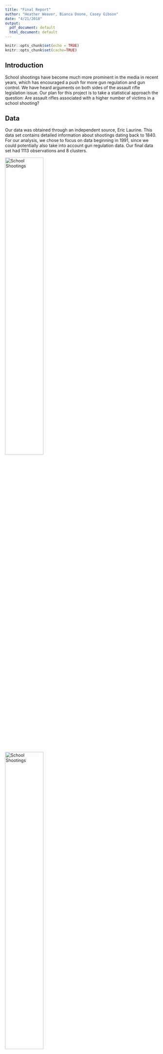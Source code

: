 ```yaml
---
title: "Final Report"
author: "Heather Weaver, Bianca Doone, Casey Gibson"
date: "4/21/2018"
output:
  pdf_document: default
  html_document: default
---
```


```r
knitr::opts_chunk$set(echo = TRUE)
knitr::opts_chunk$set(cache=TRUE)

```
## Introduction

School shootings have become much more prominent in the media in recent years, which has encouraged a push for more gun regulation and gun control. We have heard arguments on both sides of the assault rifle legislation issue. Our plan for this project is to take a statistical approach the question: Are assault rifles associated with a higher number of victims in a school shooting?

## Data
Our data was obtained through an independent source, Eric Laurine. This data set contains detailed information about shootings dating back to 1840. For our analysis, we chose to focus on data beginning in 1991, since we could potentially also take into account gun regulation data. Our final data set had 1113 observations and 8 clusters.

![School Shootings](/Users/gcgibson/BayesProject/shootingcountperyear.png){width=50%}
![School Shootings](/Users/gcgibson/BayesProject/Region_ID.png){width=50%}

```r
library(readr)
library(ggplot2)
library(rjags)
library(R2jags)
library(pander)

#setwd("/Users/gcgibson/BayesProject/")

shootingsafter <- read.csv("/Users/gcgibson/BayesProject/ShootingsAfter1991.csv")
moreshootings <- read.csv("/Users/gcgibson/BayesProject/Shootings2016.csv")


allshootings <- read.csv("/Users/gcgibson/BayesProject/AllShootings_clean_final.csv")

#gunRegulations <- read.csv("/Users/gcgibson/BayesProject/Gu")



v_i_a_s <- as.numeric(as.character(allshootings$Victim.s..Injured..at.school.))
v_i_a_s[is.na(v_i_a_s)] <- 0

v_i_d_s <- as.numeric(as.character(allshootings$Victim.s..Deceased..at.school.))
v_i_d_s[is.na(v_i_d_s)] <- 0

v_i_d_o <- as.numeric(allshootings$Victim.s..Deceased..off.campus.)
v_i_d_o[is.na(v_i_d_o)] <- 0

v_i_i_o <- as.numeric(allshootings$Victim.s..Injured..off.campus.)
v_i_i_o[is.na(v_i_i_o)] <- 0

ames.data <-  v_i_d_s +v_i_a_s


number_of_victims <-c()
s <- c()
for (i in 1:length(ames.data)){
  if (is.na(ames.data[i])){
    #print ("hello")
    number_of_victims <- c(number_of_victims,0)
  } else if (ames.data[i] == "None"){
    number_of_victims <- c(number_of_victims,0)
  } else{
    number_of_victims <- c(number_of_victims,ames.data[i])
  }
}

allshootings$number_of_victims <- number_of_victims

```
```r
#plot(1:length(number_of_victims),number_of_victims,ylab="Number #of Victims",xlab="Shooting ID ordered by time")
p <- ggplot(allshootings, aes(x=seq(1,1113),y = ames.data)) +  geom_point() + labs(title = "Number of Victims in each Shooting Incident from 1990-2016", y="Number of Victims", x="1990-2016") + scale_x_discrete(breaks = c(1,500,1100), labels=c("1990","2002","2016")) +theme(axis.text.x = element_text(angle = 90, hjust = 1))
print(p)

```

## Model Description
$$Pr(y_i = j ) = \begin{cases}
\pi_i   & j=0 \\
(1-\pi_i)g(y_i ) & j >0 
\end{cases}$$


$$g \sim Poisson(\lambda_i)$$

where 
$$\mbox{logit}(\pi_{i}) = \alpha_{0j[i]} + \alpha_{1j[i]}x_{1} +\alpha_{2j[i]}x_{2} + \alpha_{3j[i]}x_{3} + \alpha_{4}(r_i-\bar{r}) + \alpha_5(a_i - \bar{a})$$
$$\log (\lambda_{i}) = \beta_{0j[i]} + \beta_{1j[i]}x_{1} +\beta_{2j[i]}x_{2} + \beta_{3j[i]}x_{3} + \beta_{4}(r_i-\bar{r}) + \beta_5(a_i - \bar{a})$$



$$\begin{pmatrix}
\beta_{0j[i]} \\
\beta_{1j[i]} \\
\beta_{2j[i]} \\ 
\beta_{4j[i]}
\end{pmatrix} \sim N\begin{bmatrix} \begin{pmatrix}
\mu_{\beta} \\
\mu_{\beta} \\
\mu_{\beta}  \\
\mu_{\beta} 
\end{pmatrix} ,\Sigma
\end{bmatrix}
$$

$$\begin{pmatrix}
\alpha_{0j[i]} \\
\alpha_{1j[i]} \\
\alpha_{2j[i]} \\ 
\alpha_{4j[i]}
\end{pmatrix} \sim N\begin{bmatrix} \begin{pmatrix}
\mu_{\alpha} \\
\mu_{\alpha} \\
\mu_{\alpha}  \\
\mu_{\alpha} 
\end{pmatrix} ,\Gamma
\end{bmatrix}
$$

$$\Sigma \sim \mbox{invWishart}(R,100)$$
$$\Gamma \sim \mbox{invWishart}(R, 100)$$

$$\mu_{\beta} \sim N(0,100)$$
$$\mu_{\alpha} \sim N(0,100)$$

We use a hurdle hierarchical model, where $y_i$ is the number of victims in a shooting $i$. $\pi_i$ is the probability of no victims in a shooting $i$. $g$ is the Poisson density that is factored into this probability if there are victims. $\mbox{logit}(\pi_i)$ is the log odds that a shooting had at least one victim, and is modeled using a logistic regression with gun type, $x_i$, centered race, $r_i$, and centered age, $a_i$. $\log (\lambda_i)$ is the log-expected number of victims given that there was at least one victim, and is model using a poisson regression with the same variables mentioned previously. The $\alpha$'s and $\beta$'s are given a multivariate normal distribution. $\mu_{\alpha}$ and $\mu_{\beta}$ are given vague normal priors, and the variance-covariance matricies, $\Gamma$ and $\Sigma$, are given a vague inverse Wishart prior distribution. 

We chose to use a hurdle model because in order to see if weapon type has an effect on the number of casualties, we need to have at least one casualty at each incidence of shooting. The hurdle model allows us to account for the incidences when there were no casualties. We also centered the race and age variables to reduce correlation. We created $j=9$ regions (clusters) using the state information (including 1 for NA). We make the assumption that given gun type, race, and age that the number of victims in shooting $i$ is conditionally independent of the number of victims in shooting $j$ and we do not address the time ordered nature of the data. We leave this for further work. 


## Results 


```r
type_of_gun <- matrix(0,nrow=length(number_of_victims),ncol=4)
tmp <- allshootings$Weapon.s..Categories

for (i in 1:length(tmp)){
  if (tmp[i] == "Handgun"){
    type_of_gun[i,1] =  1
  } else if (tmp[i] == "Rifle"){
    type_of_gun[i,2] =  1
  }  else if (tmp[i] == "Shotgun"){
    type_of_gun[i,3] =  1
  }  else {
    type_of_gun[i,4] =  1
  }
}

race <- allshootings$Shooter.s..or.Attacker.s..Race
race_clean <- c()
for (i in 1:length(race)){
  if (race[i] == "African American"){
    race_clean <- c(race_clean,0)
  } else if (race[i] == "Caucasian"){
    race_clean <- c(race_clean,1)
  }  else if (race[i] == "Hispanic"){
    race_clean <- c(race_clean,2)
  }   else{
    race_clean <- c(race_clean,4)
  }
}
age <- allshootings$Shooter.s..or.Attacker.s..Age
age_clean <- c()
for (i in 1:length(age)){
  if ( 0 < as.numeric(age[i]) & as.numeric(age[i]) <10 ){
    age_clean <- c(age_clean,0)
  } else if (10 < as.numeric(age[i]) & as.numeric(age[i]) < 20){
    age_clean <- c(age_clean,1)
  }   else{
    age_clean <- c(age_clean,2)
  }
}

dat <- data.frame(x=type_of_gun,y=number_of_victims,race=race_clean -mean(race_clean),age=age_clean-mean(age_clean))

ones_ <- c()
for (y in dat$y){
  if (y == 0){
    ones_ <- c(ones_,0)
  }
  else{
    ones_<-c(ones_,1)
  }
}

y_fact <- c()
for (y in dat$y){
  
    y_fact <- c(y_fact,factorial(y))
 
}



allshootings$region[  allshootings$State == "ME"| 
                allshootings$State == "MA"| 
                allshootings$State == "NH"| 
                allshootings$State == "RI"| 
                allshootings$State == "VT" ] <- 5

allshootings$region[allshootings$State == "CT" | 
                allshootings$State == "NJ"| 
                allshootings$State == "NY"| 
                allshootings$State == "PA"|
                  allshootings$State == "WV"] <- 1

allshootings$region[allshootings$State == "IL" | 
                allshootings$State == "IN"| 
                allshootings$State == "MI"| 
                allshootings$State == "OH"| 
                allshootings$State == "WI"] <-6 
                  
allshootings$region[allshootings$State == "MN"| 
                allshootings$State == "MO"| 
                allshootings$State == "NE"| 
                allshootings$State == "ND"| 
                allshootings$State == "SD"|
                 allshootings$State == "KS"|
                  allshootings$State == "IA"] <- 2

allshootings$region[allshootings$State == "DE" | 
                allshootings$State == "GA"| 
                allshootings$State == "MD"| 
                allshootings$State == "NC"| 
                allshootings$State == "SC"| 
                allshootings$State == "VA"| 
                allshootings$State == "FL"| 
                allshootings$State == "Wash D.C" ] <- 7

allshootings$region[allshootings$State == "AL"| 
                allshootings$State == "KY"| 
                allshootings$State == "MS"| 
                allshootings$State == "TN"| 
                allshootings$State == "AR"| 
                allshootings$State == "LA"| 
                allshootings$State == "OK"| 
                allshootings$State == "TX"] <- 3

allshootings$region[allshootings$State == "AZ" | 
                allshootings$State == "CO"| 
                allshootings$State == "ID"| 
                allshootings$State == "MT"| 
                allshootings$State == "NV"| 
                allshootings$State == "NM"| 
                allshootings$State == "UT" |
                  allshootings$State == "WY"] <- 8 


allshootings$region[allshootings$State == "AK"| 
                allshootings$State == "CA"| 
                allshootings$State == "HI"| 
                allshootings$State == "OR"| 
                allshootings$State == "WA"] <- 4


gun_reg <- read.csv("/Users/gcgibson/BayesProject/Gun_Reg.csv")

region_1_gun_reg <- sum(gun_reg[gun_reg$State == "Connecticut",][1,3:ncol(gun_reg)])+ sum(gun_reg[gun_reg$State == "New Jersey",][1,3:ncol(gun_reg)])+ sum(gun_reg[gun_reg$State == "New York",][1,3:ncol(gun_reg)])+ sum(gun_reg[gun_reg$State == "Pennsylvania",][1,3:ncol(gun_reg)])+ sum(gun_reg[gun_reg$State == "West Virginia",][1,3:ncol(gun_reg)])




region_2_gun_reg <- sum(gun_reg[gun_reg$State == "Minnesota",][1,3:ncol(gun_reg)]) +sum(gun_reg[gun_reg$State == "Nebraska",][1,3:ncol(gun_reg)]) +sum(gun_reg[gun_reg$State == "Missouri",][1,3:ncol(gun_reg)]) +sum(gun_reg[gun_reg$State == "North Dakota",][1,3:ncol(gun_reg)]) +sum(gun_reg[gun_reg$State == "South Dakota",][1,3:ncol(gun_reg)]) +sum(gun_reg[gun_reg$State == "Kansas",][1,3:ncol(gun_reg)]) +sum(gun_reg[gun_reg$State == "Iowa",][1,3:ncol(gun_reg)])




region_3_gun_reg <- sum(gun_reg[gun_reg$State == "Alabama",][1,3:ncol(gun_reg)]) +sum(gun_reg[gun_reg$State == "Kentucky",][1,3:ncol(gun_reg)]) +sum(gun_reg[gun_reg$State == "Mississippi",][1,3:ncol(gun_reg)]) +sum(gun_reg[gun_reg$State == "Tennessee",][1,3:ncol(gun_reg)])+sum(gun_reg[gun_reg$State == "Arkansas",][1,3:ncol(gun_reg)])+sum(gun_reg[gun_reg$State == "Louisiana",][1,3:ncol(gun_reg)])+sum(gun_reg[gun_reg$State == "Oklahoma",][1,3:ncol(gun_reg)])+sum(gun_reg[gun_reg$State == "Texas",][1,3:ncol(gun_reg)])






 region_4_gun_reg <- sum(gun_reg[gun_reg$State == "Alaska",][1,3:ncol(gun_reg)]) + sum(gun_reg[gun_reg$State == "California",][1,3:ncol(gun_reg)])+ sum(gun_reg[gun_reg$State == "Hawaii",][1,3:ncol(gun_reg)])+ sum(gun_reg[gun_reg$State == "Oregon",][1,3:ncol(gun_reg)])+ sum(gun_reg[gun_reg$State == "Washington",][1,3:ncol(gun_reg)])




region_5_gun_reg <- sum(gun_reg[gun_reg$State == "Maine",][1,3:ncol(gun_reg)]) + sum(gun_reg[gun_reg$State == "Massachusetts",][1,3:ncol(gun_reg)]) + sum(gun_reg[gun_reg$State == "New Hampshire",][1,3:ncol(gun_reg)])+ sum(gun_reg[gun_reg$State == "Rhode Island",][1,3:ncol(gun_reg)])+ sum(gun_reg[gun_reg$State == "Vermont",][1,3:ncol(gun_reg)])



region_6_gun_reg <- sum(gun_reg[gun_reg$State == "Illonois",][1,3:ncol(gun_reg)]) + sum(gun_reg[gun_reg$State == "Michigan",][1,3:ncol(gun_reg)]) + sum(gun_reg[gun_reg$State == "Ohio",][1,3:ncol(gun_reg)]) + sum(gun_reg[gun_reg$State == "Wisconsin",][1,3:ncol(gun_reg)]) + sum(gun_reg[gun_reg$State == "Indiana",][1,3:ncol(gun_reg)]) 




region_7_gun_reg <-  sum(gun_reg[gun_reg$State == "Delaware",][1,3:ncol(gun_reg)]) +sum(gun_reg[gun_reg$State == "Florida",][1,3:ncol(gun_reg)]) +sum(gun_reg[gun_reg$State == "Georgia",][1,3:ncol(gun_reg)]) +sum(gun_reg[gun_reg$State == "Maryland",][1,3:ncol(gun_reg)]) +sum(gun_reg[gun_reg$State == "North Carolina",][1,3:ncol(gun_reg)])+sum(gun_reg[gun_reg$State == "South Carolina",][1,3:ncol(gun_reg)]) +sum(gun_reg[gun_reg$State == "Virginia",][1,3:ncol(gun_reg)]) +sum(gun_reg[gun_reg$State == "Wash D.C",][1,3:ncol(gun_reg)]) 



region_8_gun_reg <-  sum(gun_reg[gun_reg$State == "Arizona",][1,3:ncol(gun_reg)]) +sum(gun_reg[gun_reg$State == "Colorado",][1,3:ncol(gun_reg)]) +sum(gun_reg[gun_reg$State == "Idaho",][1,3:ncol(gun_reg)]) +sum(gun_reg[gun_reg$State == "Montana",][1,3:ncol(gun_reg)]) +sum(gun_reg[gun_reg$State == "New Mexico",][1,3:ncol(gun_reg)])+sum(gun_reg[gun_reg$State == "Utah",][1,3:ncol(gun_reg)]) +sum(gun_reg[gun_reg$State == "Nevada",][1,3:ncol(gun_reg)]) +sum(gun_reg[gun_reg$State == "Wyoming",][1,3:ncol(gun_reg)]) 


gun_reg_vec <- c(region_1_gun_reg,region_2_gun_reg,region_3_gun_reg,region_4_gun_reg,region_5_gun_reg,region_5_gun_reg,region_7_gun_reg,region_8_gun_reg,0)


model <- "model{

    # reference for C and zero trick http://www.medicine.mcgill.ca/epidemiology/Joseph/courses/common/Tricks.html
    C <- 10000 

    for(j in 1:ntrain){
      LikCountModel[j] <- pow(mu[j],y[getitrain.j[j]])/y_fact[getitrain.j[j]]*exp(-mu[j])
      
    # beta part
      eta[j] <- beta.j[1,region[j]] + beta.j[2,region[j]]*x2[getitrain.j[j]] + beta.j[3,region[j]]*x3[getitrain.j[j]]   +   beta.j[4,region[j]]*x4[getitrain.j[j]] + beta4*race[getitrain.j[j]] + beta5*age[getitrain.j[j]]
      
      mu[j] <- exp(eta[j])
      #alpha part
     zeta[j] <- alpha.j[1,region[j]] + alpha.j[2,region[j]]*x2[getitrain.j[j]] + alpha.j[3,region[j]]*x3[getitrain.j[j]]   +   alpha.j[4,region[j]]*x4[getitrain.j[j]] + alpha4*race[getitrain.j[j]] + alpha5*age[getitrain.j[j]]
      w[j] <- exp(zeta[j])/(1+exp(zeta[j]))
      
      #1/0 Tricks: ones is a column containing only ones, with the same size of y
      p[j] <- L[j] / C
      ones[j] ~ dbern(p[j])


      indicator[j] <- ifelse(y[j] > 0, 1, 0)

      #Full likelihood expression
      L[j] <- indicator[j]*LikCountModel[j] * (1-w[j]) + equals(y[j],0)*w[j]
      
    } 
  
    for (j in 1:4){
      mu_beta_vec[j] <- mu_beta 
    }

    for (j in 1:4){
      mu_alpha_vec[j] <- mu_alpha 
    }
    
    for (j in 1:J){
       beta.j[1:4,j] ~ dmnorm( mu_beta_vec, V)
     
    }
  
     for (j in 1:J){
       alpha.j[1:4,j] ~ dmnorm( mu_alpha_vec, W)
     }
  
    V ~ dwish(R, 4)
    W ~ dwish(R, 4)
    sigma ~ dunif(0,20)
    alpha4 ~ dnorm(mu.alpha,tau.alpha)
    alpha5 ~ dnorm(mu.alpha,tau.alpha)
    beta4 ~ dnorm(mu.beta,tau.beta) 
    beta5 ~ dnorm(mu.beta,tau.beta) 
    mu_beta ~ dnorm(0,.01)
    mu_alpha ~ dnorm(0,.01)
    
    r ~ dunif(0,50)
}"



dat$region <- allshootings$region

dat$region[is.na(dat$region)] <- 9
J <- length(unique(dat$region))
forJags <- list(
                x2=dat$x.2,
                x3=dat$x.3,
                x4 = dat$x.4,
                race = dat$race ,
                age = dat$age,
                y=dat$y,
                ones = ones_,# DV
                y_fact = y_fact,
                R = diag(c(1,1,1,1)),
                gun_reg_vec = gun_reg_vec,
                prec_vec = solve(diag(4)),
                region = dat$region,
                J = 9,
                mu.beta=0,  # priors centered on 0
                tau.beta=.1,
                mu.alpha=0,  # priors centered on 0
                tau.alpha=.1
                )  # diffuse priors


parnames <- c( "beta.j","mu","beta4","beta5","alpha.j","alpha4","alpha5","L")



### FULL RUN
train_index <- 1:1113#sample(1:1113,780)
test_index <- setdiff(1:1113,train_index)


forJags$getitrain.j <- train_index
forJags$getitest.j <- test_index
forJags$ntrain <- length(train_index)



mod <- jags(data = forJags, 
                    parameters.to.save=parnames, 
                    n.chains = 4, n.burnin = 1500, n.iter =1500 + 1000, n.thin = 10, model.file = textConnection(model))

mcmc.array <- mod$BUGSoutput$sims.array
```

```r
#library(shinystan)
#my_sso <- launch_shinystan(as.shinystan(mod$BUGSoutput$sims.array))

```


## Inference

```r
beta_results_lower_ci <- c()
beta_results_upper_ci <- c()
beta_results_mean <- c()
for (j in 1:8){
  beta_results_lower_ci <- c(beta_results_lower_ci,quantile(mod$BUGSoutput$sims.list$beta.j[,2,j],c(.025)))
  beta_results_upper_ci <- c(beta_results_upper_ci,quantile(mod$BUGSoutput$sims.list$beta.j[,2,j],c(.975)))
  
  beta_results_mean <- c(beta_results_mean,mean(mod$BUGSoutput$sims.list$beta.j[,2,j]))
}

beta_results_df <- data.frame(region=1:8,point_estimate = beta_results_mean,lower_quantile=beta_results_lower_ci,
                              upper_quantile =beta_results_upper_ci )

colnames(beta_results_df) <- c("Region","Mean", "2.5%","97.5%")
pander(beta_results_df)
```

We can see from the $95\%$ quantiles of the fitting that region $1,3,4,6$ have a positive effect of Rifle on umber of victims, and the remaining regions have no discernable effect. 


## Diagnostics



```r
### TRAIN/TEST RUN
train_index_test <- sample(1:1113,780)
test_index_test <- setdiff(1:1113,train_index_test)


forJags$getitrain.j <- train_index_test
forJags$getitest.j <- test_index_test
forJags$ntrain <- length(train_index_test)



mod_test <- jags(data = forJags, 
                    parameters.to.save=parnames, 
                    n.chains = 4, n.burnin = 1500, n.iter =1500 + 1000, n.thin = 10, model.file = textConnection(model))

mcmc.array_test <- mod_test$BUGSoutput$sims.array
```


```r
library(boot)

### Data needs to be a dataframe with 
### x2
### x3
### x4
### age
### race 



generate_yrep_from_mcmc <- function(mod,nsamples,data){
  ncols <- nsamples
  beta_star_j <- mod$BUGSoutput$sims.list$beta.j[,,1]
  
  beta_star_0 <- beta_star_j[,1]
  beta_star_1 <- beta_star_j[,2]
  beta_star_2 <- beta_star_j[,3]
  beta_star_3 <- beta_star_j[,4]
  
  beta_star_4 <- mod$BUGSoutput$sims.array[,,"beta4"]
  beta_star_5 <- mod$BUGSoutput$sims.array[,,"beta5"]
  
  alpha_star_j <- mod$BUGSoutput$sims.list$beta.j[,,1]
  
  alpha_star_0 <- beta_star_j[,1]
  alpha_star_1 <- beta_star_j[,2]
  alpha_star_2 <- beta_star_j[,3]
  alpha_star_3 <- beta_star_j[,4]
  
  alpha_star_4 <- mod$BUGSoutput$sims.array[,,"alpha4"]
  alpha_star_5 <- mod$BUGSoutput$sims.array[,,"alpha5"]
  
  
  log_lambda <- matrix(NA,nrow = nrow(data),ncol=ncols)
  
  
  count <- 1
  for (i in 1:nrow(data)){
    tmp <- c()
    for (mc_sample in 1:ncols){
      tmp <- c(tmp,exp(beta_star_0[mc_sample] + beta_star_1[mc_sample]*data$x.2[i] + beta_star_2[mc_sample]*data$x.3[i] +beta_star_3[mc_sample]*data$x.4[i] + beta_star_4[mc_sample]*data$race[i] + beta_star_5[mc_sample]*data$age[i] ))
    }
    log_lambda[count,] <- tmp
    count <- count +1
  }
  
  
  logit_pi <- matrix(NA,nrow = length(train_index),ncol=ncols)
  
  count <- 1
  for (i in 1:nrow(data)){
    tmp <- c()
    for (mc_sample in 1:ncols){
      tmp <- c(tmp,inv.logit(alpha_star_0[mc_sample] + alpha_star_1[mc_sample]*data$x.2[i] + alpha_star_2[mc_sample]*data$x.3[i] +alpha_star_3[mc_sample]*data$x.4[i] + alpha_star_4[mc_sample]*data$race[i] + alpha_star_5[mc_sample]*data$age[i] ))
    }
    logit_pi[count,] <- tmp
    count <- count +1
  }
  
  
  yrep <- matrix(NA,nrow= nrow(data),ncol=ncols)
  
  for (i in 1:nrow(data)){
    for (j in 1:ncols){
      zero_part <- rbinom(1,1,logit_pi[i,j])
      yrep[i,j] <- zero_part*rpois(1,log_lambda[i,j])
    }
  }
  return (yrep)
}


#in sample
yrep <- generate_yrep_from_mcmc(mod,400,dat[train_index,])
yrep_mean <- rowMeans(yrep)
plot(yrep_mean - dat$y[train_index],ylab=expression(hat(y) - y),main="In Sample Residuals on Training Set",xlab="Observation Index")

#out of  sample
yrep_test <- generate_yrep_from_mcmc(mod_test,400,dat[test_index_test,])
yrep_mean_test <- rowMeans(yrep_test)
yrep_lower_ci_test <- c()
yrep_upper_ci_test <- c()

for (i in 1:length(yrep_mean_test)){
  yrep_lower_ci_test <- c(yrep_lower_ci_test, quantile(yrep_test[i,],c(.025)))
  yrep_upper_ci_test <- c(yrep_upper_ci_test, quantile(yrep_test[i,],c(.975)))
}





plot(yrep_mean_test,lty=1,col="blue",ylim=c(0,10),main="Out of Sample Predictions on Test Set",ylab=expression(hat(y) | y_train),xlab="Observation Index")

points(dat$y[test_index_test])
legend("topleft", legend=c("yhat", "ytrue"),
       col=c("blue", "black"), lty=1:2, cex=0.4)

polygon(c(1:length(yrep_lower_ci_test),rev(1:length(yrep_lower_ci_test))),c(yrep_lower_ci_test,rev(yrep_upper_ci_test)), border = FALSE,col=rgb(.211,.211,.211,0.5))

```
![School Shootings](/Users/gcgibson/BayesProject/traceplot.png){width=50%}

We can now examine the coverage probability. We do this by asking if the true observation falls within the 95% credible interval given by the monte carlo samples.


### Coverage Probability

```r
correct <- 0
for (i in 1:nrow(yrep)){
  true_y <- dat$y[train_index[i]]
  if (true_y >= quantile(yrep[i,],.025) && true_y <= quantile(yrep[i,],.975)){
    correct <- correct + 1
  }
  
}

print ("Empirical coverage probability")
```

In order to evaluate the coverage probability of the out of sample test, we compute the following quantity 

$$\frac{1}{n_{test}}\sum_{i=1}^{n_{test}}I( a < y_i < b) \approx .97$$

a = empirical 2.5% quantile
b= empirical 97.5% quantile


This tells us that our prediction intervals are too wide.


### ELPD AND PIT-LOO
```r
library(loo)
library(bayesplot)
par(oma=c(0,0,2,0))
loglike1.model2<- mod$BUGSoutput$sims.list$L
loo2 <- loo::loo(log(loglike1.model2))
plot(loo2$pointwise[, "elpd_loo"]  ~ dat$x.1[train_index], pch = 19,xlab="Rifle Indicator",      ylab = "ELPD model 1",ylim=c(-10,2),main="ELPD vs. Rifle")
 abline(h=0)

plot(loo2,main="Hello")

psis2 <- psislw(-log(loglike1.model2))
lw2 <- psis2$lw_smooth

```

```r
ppc_loo_pit_overlay(
  y = dat$y[train_index],
  yrep = t(yrep),
  lw = lw2,
  size=.1
)

```





```r
library(pander)
totals <- read.csv("/Users/gcgibson/Downloads/gun_regulation_totals.csv")
weapon <- as.vector(allshootings$Weapon.s..Categories)
handgun<- as.data.frame(allshootings$State)
r <- matrix(nrow=1113, ncol=2)
state.j <- as.vector(allshootings$State)
for (i in 1:length(state.j)){
  r[i,1] <- state.j[i]
  for (j in 1:length(totals$State)){
    if (totals$State[j]==r[i]){
        if (totals$State[j]==r[i])
      r[i,2] <- totals$lawtotal[j]
    }
  }
}
gun_regualtions_vec <- as.numeric(r[,2])
weapon_data1 <- matrix(NA, nrow=1113, ncol=3)
weapon <- as.vector(allshootings$Weapon.s..Categories)
for (i in 1:length(allshootings$Weapon.s..Categories)){
  if (allshootings$Weapon.s..Categories[i]=="Handgun"){
    weapon_data1[i,1] <- 1
    weapon_data1[i,2] <- 0
    weapon_data1[i,3] <- gun_regualtions_vec[i]
  }
  if (allshootings$Weapon.s..Categories[i]=="Rifle"){
    weapon_data1[i,1] <- 0
    weapon_data1[i,2] <- 1
    weapon_data1[i,3] <- gun_regualtions_vec[i]
  }
}
weapon_data1 <- weapon_data1[complete.cases(weapon_data1), ]
weapon_data2 <- matrix(NA, nrow=1113, ncol=3)
weapon <- as.vector(allshootings$Weapon.s..Categories)
for (i in 1:length(allshootings$Weapon.s..Categories)){
  if (allshootings$Weapon.s..Categories[i]=="Handgun"){
    weapon_data2[i,1] <- 1
    weapon_data2[i,2] <- 0
    weapon_data2[i,3] <- gun_regualtions_vec[i]
  }
  if (allshootings$Weapon.s..Categories[i]=="Shotgun"){
    weapon_data2[i,1] <- 0
    weapon_data2[i,2] <- 1
    weapon_data2[i,3] <- gun_regualtions_vec[i]
  }
}
weapon_data2 <- weapon_data2[complete.cases(weapon_data2), ]
```

We can see from the traceplot and kernel density estimate of $\beta_{1,1}$ that the model seems to have identified a unimodal distribution for the effect of Rifle on number of victims. However, the Pareto-k values seem to have quite a significant number (20%) above the desired threshold. This indicates that we have multiple high leverage points. This result aligns with our initial graph of the data, where the vast majority of shootings result in either $0$ or $1$ victims, meaning any incident with a large number of victims wil have a high Pareto-k value. The residuals tell the same story, mostly concentrated around 0, but with large peaks where the expected value was much smaller than the truth. 

## Effect of Gun Regulation
To specifically see if gun regulations impacts the weapon type used in a school shooting we will examine two logistic models. More specifically, we want to know gun regulations have an effect on a rifle or shotgun being used instead of a handgun in school shooting. Therefore, in both models the reference category is handgun. For the first model we have that ($y_i$) is rifle. 
$$ y_i \sim Bern(p_i)$$
$$logit(p_i) = \beta_0 + \beta_1 (g_i - \bar{g})$$
where $\beta_0$ is the intercept and $\beta1$ is the change in log odds for a handgun being used to a rifle being used for each unit of increase in gun regulations. We set vague priors of $\beta_0 \sim N(0,10^2)$ and $\beta_1 \sim N(0,10^2).$


```r
model <- "
model  {
  for (i in 1:n){
    shotgun[i] ~ dbern(p[i])
    logit(p[i]) <- beta0 + beta1*(gun_regualtions_vec[i] - mean_gr1) 
    loglike.i[i] <- logdensity.bern(shotgun[i], p[i])
  }
  beta0 ~ dnorm(0,0.001)
  beta1 ~ dnorm(0,0.001)
} # end model
"
jag.data <- list(shotgun = weapon_data1[,2], n=length(weapon_data1[,2]), gun_regualtions_vec=as.numeric(weapon_data1[,3]), mean_gr1 = mean(as.numeric(weapon_data1[,3])))
parname <- c("beta0", "beta1", "loglike.i")
mod_rifle1 <- jags(data = jag.data, parameters.to.save=parname, n.chains = 3, n.burnin = 1000, n.iter = 2500+1000, model.file = textConnection(model))
```
We also fit the same model with regional intercepts and slopes. 
$$ y_i \sim Bern(p_i)$$
$$logit(p_i) = \alpha_r + \beta_r (g_i - \bar{g})$$
Where $r$ ie the region, $\alpha_r$ is the intercept for region $r$ and $\beta_r$ is the change in log odds for each unit of increase in gun regulations for region $r$. We set vague priors of $\alpha_r \sim N(0,10^2)$ and $\beta_r \sim N(0,10^2)$, with $r=1,...,8.$

```r
model <- "
model  {
  for (i in 1:n){
    rifle[i] ~ dbern(p[i])
    logit(p[i]) <- alphabeta[region[i],1] + alphabeta[region[i],2]*(gun_regualtions_vec[i] - mean_gr1)
    loglike.i[i] <- logdensity.bern(rifle[i], p[i])
  }
      
  for (j in 1:J){
     alphabeta[j,1:2] ~ dmnorm(mu_vec,InvSigma)
  }
   Sigma[1,1] <- pow(sigma.alpha,2)
                    Sigma[2,2] <- pow(sigma.beta,2)
      Sigma[1,2] <- rho.alphabeta*sigma.beta*sigma.alpha
      Sigma[2,1] <- Sigma[1,2]
      InvSigma[1:2, 1:2] <- inverse(Sigma[, ])
      
      # priors for cov matrix
      rho.alphabeta ~ dunif(-1,1)
      sigma.alpha ~ dunif(0,50)
      sigma.beta ~ dunif(0,20)
      
      mu_vec[1] <- mu.alpha
      mu_vec[2] <- mu.beta
      mu.alpha ~ dnorm(0,mu.alpha.prec)
      mu.beta ~dnorm(0,mu.beta.prec)
      
      mu.alpha.prec <- pow(mu.alpha.var,-2)
      mu.alpha.var <- 100
      
      mu.beta.prec <- pow(mu.beta.var,-2)
      mu.beta.var <- 100
} # end model
"
jag.data <- list(rifle = weapon_data1[,2], n=length(weapon_data1[,2]), gun_regualtions_vec=as.numeric(weapon_data1[,3]), mean_gr1 = mean(as.numeric(weapon_data1[,3])),region=dat$region,J=J)
parname <- c("alphabeta", "loglike.i")
mod_rifle <- jags(data = jag.data, parameters.to.save=parname, n.chains = 3, n.burnin = 1000, n.iter = 4000+1000, model.file = textConnection(model))
```
 
```r
require(devtools)
require(jagstools)
jags.output <- jagsresults(x=mod_rifle1, params=c("beta1"))
jags.rhat_ss <- jags.output[c("beta1"), c('mean', '2.5%', '97.5%', 'Rhat', 'n.eff')]
pander(jags.rhat_ss, caption = "Beta for Rifle vs Handgun withour region")
```

```r
require(devtools)
require(jagstools)
jags.output <- jagsresults(x=mod_rifle, params=c("alphabeta[1,2]","alphabeta[2,2]", "alphabeta[3,2]", "alphabeta[4,2]", "alphabeta[5,2]", "alphabeta[6,2]", "alphabeta[7,2]", "alphabeta[8,2]"))
jags.rhat_ss <- jags.output[c("alphabeta[1,2]","alphabeta[2,2]", "alphabeta[3,2]", "alphabeta[4,2]", "alphabeta[5,2]", "alphabeta[6,2]", "alphabeta[7,2]", "alphabeta[8,2]"), c('mean', '2.5%', '97.5%', 'Rhat', 'n.eff')]
pander(jags.rhat_ss, caption = "Beta for Rifle vs Handgun with region")
```
We can see that for both models, $\beta_1$ is not significant since the 95% credible interval contains zero.

```r
require(loo)
loglike1 <- mod_rifle1$BUGSoutput$sims.list$loglike.i # samples x data points matrix with samples of logdensity from model with no gun regulations

loo1 <- loo(loglike1)

loglike2 <- mod_rifle$BUGSoutput$sims.list$loglike.i # samples x data points matrix with samples of logdensity from model with gun regulations

loo2 <- loo(loglike2)

compare(loo1, loo2) # compares the ELPDs for models with and without gun regulations 
```
In order to see which logistic model fit the best, we plotted the ELPDs against each other. The black diagonal line is where the models would have equal ELPD. Hence, when the points fall below this line, model 1 preforms better than model 2. However, when the points fall above this line, model 2 preforms better than model 1. We can see that more points fall below the line than above. This shows us that the model which does not include region preforms the best. 

```r
plot(loo2$pointwise[, "elpd_loo"] ~ loo1$pointwise[, "elpd_loo"], pch = 19, col = 5,
     ylab = "ELPD model with region", xlab = "ELPD model without region", main="Checking the pointwise differences in ELPDs for Rifle Model")
abline(0,1)
```

For the other logistic model we have that ($y_i$) is shotgun. 
$$ y_i \sim Bern(p_i)$$
$$logit(p_i) = \beta_0 + \beta_1 (g_i - \bar{g})$$
where $\beta_0$ is the intercept and $\beta1$ is the change in log odds for each unit of increase in gun regulations. We set vague priors of $\beta_0 \sim N(0,10^2)$ and $\beta_1 \sim N(0,10^2).$


The model that includes region is given as follows. 
$$ y_i \sim Bern(p_i)$$
$$logit(p_i) = \alpha_r + \beta_r (g_i - \bar{g})$$
Where $r$ is the region, $\alpha_r$ is the intercept for region $r$ and $\beta_r$ is the change in log odds for each unit of increase in gun regulations for region $r$. We set vague priors of $\alpha_r \sim N(0,10^2)$ and $\beta_r \sim N(0,10^2)$, with $r=1,...,8.$

When comparing gunshot use to handgun use, the betas for each model are not significant. In the comparing the ELPDs among the model with region and without region, we also find that the model which does not include region preforms the best. 

```r
model <- "
model  {
  for (i in 1:n){
    shotgun[i] ~ dbern(p[i])
    logit(p[i]) <- beta0 + beta1*(gun_regualtions_vec[i] - mean_gr2) 
    loglike.i[i] <- logdensity.bern(shotgun[i], p[i])
  }
  beta0 ~ dnorm(0,0.001)
  beta1 ~ dnorm(0,0.001)
} # end model
"
jag.data <- list(shotgun = weapon_data2[,2], n=length(weapon_data2[,2]), gun_regualtions_vec=as.numeric(weapon_data2[,3]), mean_gr2 = mean(as.numeric(weapon_data2[,3])))
parname <- c("beta0", "beta1", "loglike.i")
mod_shotgun1 <- jags(data = jag.data, parameters.to.save=parname, n.chains = 3, n.burnin = 1000, n.iter = 2500+1000, model.file = textConnection(model))
```



```r
require(devtools)
require(jagstools)

jags.output <- jagsresults(x=mod_shotgun1, params=c("beta1"))
jags.rhat_ss <- jags.output[c("beta1"), c('mean', '2.5%', '97.5%', 'Rhat', 'n.eff')]
pander(jags.rhat_ss, caption = "Beta for Shotgun vs Handgun")
```


```r
model <- "
model  {
  for (i in 1:n){
    shotgun[i] ~ dbern(p[i])
    logit(p[i]) <- alphabeta[region[i],1] + alphabeta[region[i],2]*(gun_regualtions_vec[i] - mean_gr2)
    loglike.i[i] <- logdensity.bern(shotgun[i], p[i])
  }
      
  for (j in 1:J){
     alphabeta[j,1:2] ~ dmnorm(mu_vec,InvSigma)
  }
   Sigma[1,1] <- pow(sigma.alpha,2)
                    Sigma[2,2] <- pow(sigma.beta,2)
      Sigma[1,2] <- rho.alphabeta*sigma.beta*sigma.alpha
      Sigma[2,1] <- Sigma[1,2]
      InvSigma[1:2, 1:2] <- inverse(Sigma[, ])
      
      # priors for cov matrix
      rho.alphabeta ~ dunif(-1,1)
      sigma.alpha ~ dunif(0,50)
      sigma.beta ~ dunif(0,20)
      
      mu_vec[1] <- mu.alpha
      mu_vec[2] <- mu.beta
      mu.alpha ~ dnorm(0,mu.alpha.prec)
      mu.beta ~dnorm(0,mu.beta.prec)
      
      mu.alpha.prec <- pow(mu.alpha.var,-2)
      mu.alpha.var <- 100
      
      mu.beta.prec <- pow(mu.beta.var,-2)
      mu.beta.var <- 100
} # end model
"
jag.data <- list(shotgun = weapon_data2[,2], n=length(weapon_data2[,2]), gun_regualtions_vec=as.numeric(weapon_data2[,3]), mean_gr2 = mean(as.numeric(weapon_data2[,3])),region=dat$region,J=J)
parname <- c("alphabeta", "loglike.i")
mod_shotgun <- jags(data = jag.data, parameters.to.save=parname, n.chains = 3, n.burnin = 1000, n.iter = 4000+1000, model.file = textConnection(model))
```

```r
jags.output <- jagsresults(x=mod_shotgun, params=c("alphabeta[1,2]","alphabeta[2,2]", "alphabeta[3,2]", "alphabeta[4,2]", "alphabeta[5,2]", "alphabeta[6,2]", "alphabeta[7,2]", "alphabeta[8,2]"))
jags.rhat_ss <- jags.output[c("alphabeta[1,2]","alphabeta[2,2]", "alphabeta[3,2]", "alphabeta[4,2]", "alphabeta[5,2]", "alphabeta[6,2]", "alphabeta[7,2]", "alphabeta[8,2]"), c('mean', '2.5%', '97.5%', 'Rhat', 'n.eff')]
pander(jags.rhat_ss, caption = "Beta for Shotgun vs Handgun with region")
```

```r
require(loo)
loglike1 <- mod_shotgun1$BUGSoutput$sims.list$loglike.i # samples x data points matrix with samples of logdensity from model with no gun regulations

loo1 <- loo(loglike1)

loglike2 <- mod_shotgun$BUGSoutput$sims.list$loglike.i # samples x data points matrix with samples of logdensity from model with gun regulations

loo2 <- loo(loglike2)

compare(loo1, loo2) # compares the ELPDs for models with and without gun regulations 
```

```r
plot(loo2$pointwise[, "elpd_loo"] ~ loo1$pointwise[, "elpd_loo"], pch = 19, col = 5,
     ylab = "ELPD model with region", xlab = "ELPD model without region", main="Checking the pointwise differences in ELPDs for Shotgun Model")
abline(0,1)
```

## Discussion

## References